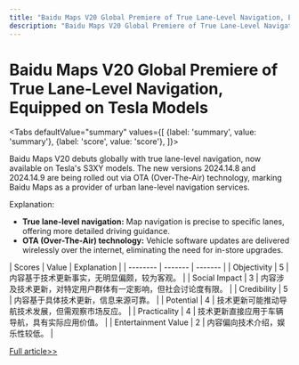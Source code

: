 ```yaml
---
title: "Baidu Maps V20 Global Premiere of True Lane-Level Navigation, Equipped on Tesla Models"
description: "Baidu Maps V20 Global Premiere of True Lane-Level Navigation, Equipped on Tesla Models"
---
```



# Baidu Maps V20 Global Premiere of True Lane-Level Navigation, Equipped on Tesla Models


<Tabs
	defaultValue="summary"
	values={[
	{label: 'summary', value: 'summary'},
	{label: 'score', value: 'score'},
]}>
<TabItem value="summary">


Baidu Maps V20 debuts globally with true lane-level navigation, now available on Tesla's S3XY models. The new versions 2024.14.8 and 2024.14.9 are being rolled out via OTA (Over-The-Air) technology, marking Baidu Maps as a provider of urban lane-level navigation services.

Explanation:
- **True lane-level navigation:** Map navigation is precise to specific lanes, offering more detailed driving guidance.
- **OTA (Over-The-Air) technology:** Vehicle software updates are delivered wirelessly over the internet, eliminating the need for in-store upgrades.
</TabItem>
<TabItem value="score">
	| Scores     | Value   | Explanation |
	| -------- | ------- | ------- |
	| Objectivity  | 5    | 内容基于技术更新事实，无明显偏颇，较为客观。    |
	| Social Impact | 3     | 内容涉及技术更新，对特定用户群体有一定影响，但社会讨论度有限。    |
	| Credibility    | 5    | 内容基于具体技术更新，信息来源可靠。    |
	| Potential    | 4    | 技术更新可能推动导航技术发展，但需观察市场反应。    |
	| Practicality    | 4    | 技术更新直接应用于车辆导航，具有实际应用价值。    |
	| Entertainment Value    | 2    | 内容偏向技术介绍，娱乐性较低。    |
</TabItem>
</Tabs>

[Full article>>](https://readhub.cn/topic/8aDvT1PSZCg)
